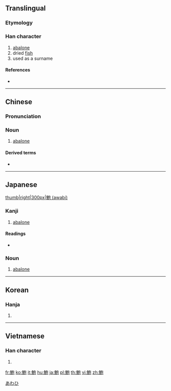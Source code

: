 {{character info/new}}
{{also|鲍}}
==Translingual==

===Etymology===
{{Han etyl}}

===Han character===
{{Han char|rn=195|rad=魚|as=05|sn=16|four=27312|canj=NFPRU}}

# [[abalone]]
# dried [[fish]]
# used as a surname

====References====
* {{Han ref|kx=1468.140|dkj=46074|dj=2001.200|hdz=74683.010|uh=9B91|ud=39825|bh=C06A|bd=49258}}

----

==Chinese==
{{zh-forms|s=鲍}}

===Pronunciation===
{{zh-pron
|m=bào
|c=baau6,baau1
|h=pfs=
|md=
|mn=
|w=
|mc=y
|oc=y
|cat=n
}}

===Noun===
{{zh-noun}}

# [[abalone]]

====Derived terms====
* {{zh-l|鮑魚}}

----

==Japanese==
[[file:White abalone Haliotis sorenseni.jpg|thumb|right|300px|鮑 (awabi)]]

===Kanji===
{{ja-kanji|grade=uc|rs=魚05}}

# [[abalone]]

====Readings====
* {{ja-readings|on=[[ほう]] (hō)|kun=[[あわび]] (awabi)}}

===Noun===
{{ja-noun|あわび}}

# [[abalone]]

[[Category:ja:Mollusks|あわひ]]

----

==Korean==

===Hanja===
{{ko-hanja|hangeul=포|eumhun=|rv=po|mr=p'o|y=pho}}

# {{defn|lang=ko|sort=魚05}}

----

==Vietnamese==

===Han character===
{{vi-hantu|[[bảo]], [[bào]]|rs=魚05}}

# {{defn|lang=vi|sort=魚05}}

[[fr:鮑]]
[[ko:鮑]]
[[it:鮑]]
[[hu:鮑]]
[[ja:鮑]]
[[pl:鮑]]
[[th:鮑]]
[[vi:鮑]]
[[zh:鮑]]